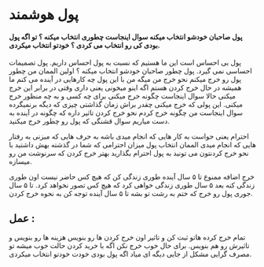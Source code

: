 # پول هوشمند

#### پول صاحبان خودشو انتخاب میکنه سوال اینجاست چطوری انتخاب میکنه ؟‌ تو اگه پول بودی کی رو انتخاب می کردی ؟ خودتو انتخاب میکردی.

پول بی احساس است این ما هستیم که نسبت به پول احساس داریم. پول تصمیمات احساسی نمی گیرد. پول چطور صاحبان خودشو انتخاب میکنه ؟ اولین الممان من چطور پول رو خرج میکنم نحو خرج من میگه من با این پول چه کارهایی در آینده می کنم ما همیشه در حال خرج کردن هستم اگه اینو میخونی یعنی داری وقتی در برابر این خرج میکنی حالا سوال اینجاست چگونه خرج میکنی برای چه کسی و به چه منظور خرج میکنی. این پولی که خرج میکنی چقدر براش زمان گذاشتی چیزی که دیگه برنمیگرده سوال اینجاست من چگونه خرج کردم نحو خرج کردن تاثیر داره که چگونه در آینده به دست میاریم سوال قشنگی که پول رو چطور خرج میکنید.

احترام یعنی حواست به کار هایی که انجام میدی باشه به حرف هایی که میزنی به رفتار هایی که انجام میدی الممان انتخاب پول میزان احترامی که شما در گذشته بهش داشتید با نحو خرج کردنتون می تونید به پول احترام بگذارید بهتر خرج کردن که سرنوشت من رو میسازه.

خرج اضافه ممنوع تا ۵ سال آینده طوری زندگی کن که هیچ کس حاضر نیست اون طوری زندگی کنه بعد ۵ سال طوری زندگی خواهی کرد که هیچ کس تصور نخواهد کرد. تا ۵ سال جوری پول رو خرج که ختم به رشت تو بشه تا ۵ سال آینده توجه کن به نحوه خرج کردن.

## عمل :‌
تمام خرج کرده هاتو ثبت کن و تاثیر اون خرج کردن ها رو بنویس هزینه ها رو بنویس و تاثیرش رو هم بنویس. برای حال خوب خرج نکن اگه با خرید کردن حالت خوب میشه تو مصرف گرایی مشکل از جایی دیگه ای میاد اگه پول بودی خودت خودتو انتخاب میکردی.
